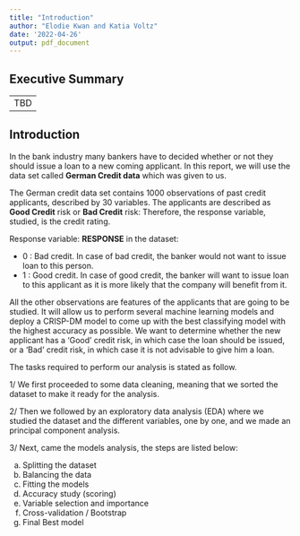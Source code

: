 ```yaml
---
title: "Introduction"
author: "Elodie Kwan and Katia Voltz"
date: '2022-04-26'
output: pdf_document
---
```



## Executive Summary

--------------
TBD
--------------


## Introduction 
In the bank industry many bankers have to decided whether or not they should issue a loan to a new coming applicant. In this report, we will use the data set called **German Credit data** which was given to us. 


The German credit data set contains 1000 observations of past credit applicants, described by 30 variables. The applicants are described as **Good Credit** risk or **Bad Credit** risk: Therefore, the response variable, studied, is the credit rating. 


Response variable: **RESPONSE** in the dataset:

+ 0 : Bad credit. In case of bad credit, the banker would not want to issue loan to this person. 
+ 1 : Good credit. In case of good credit, the banker will want to issue loan to this applicant as it is more likely that the company will benefit from it. 


All the other observations are features of the applicants that are going to be studied. It will allow us to perform several machine learning models and deploy a CRISP-DM model to come up with the best classifying model with the highest accuracy as possible. We want to determine whether the new applicant has a 'Good' credit risk, in which case the loan should be issued, or a 'Bad' credit risk, in which case it is not advisable to give him a loan.


The tasks required to perform our analysis is stated as follow. 

1/ We first proceeded to some data cleaning, meaning that we sorted the dataset to make it ready for the analysis. 

2/ Then we followed by an exploratory data analysis (EDA) where we studied the dataset and the different variables, one by one, and we made an principal component analysis. 

3/ Next, came the models analysis, the steps are listed below: 

  a) Splitting the dataset
  b) Balancing the data
  c) Fitting the models
  d) Accuracy study (scoring)
  e) Variable selection and importance
  f) Cross-validation / Bootstrap
  g) Final Best model 
  

